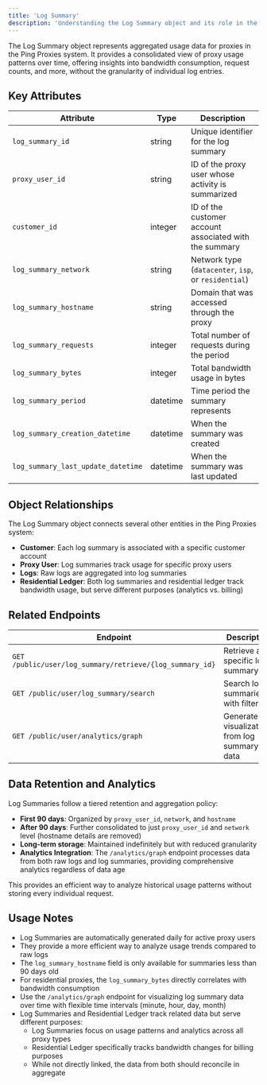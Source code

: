 ```yaml
---
title: 'Log Summary'
description: 'Understanding the Log Summary object and its role in the Ping Proxies API'
---
```


The Log Summary object represents aggregated usage data for proxies in the Ping Proxies system. It provides a consolidated view of proxy usage patterns over time, offering insights into bandwidth consumption, request counts, and more, without the granularity of individual log entries.

## Key Attributes

| Attribute | Type | Description |
|-----------|------|-------------|
| `log_summary_id` | string | Unique identifier for the log summary |
| `proxy_user_id` | string | ID of the proxy user whose activity is summarized |
| `customer_id` | integer | ID of the customer account associated with the summary |
| `log_summary_network` | string | Network type (`datacenter`, `isp`, or `residential`) |
| `log_summary_hostname` | string | Domain that was accessed through the proxy |
| `log_summary_requests` | integer | Total number of requests during the period |
| `log_summary_bytes` | integer | Total bandwidth usage in bytes |
| `log_summary_period` | datetime | Time period the summary represents |
| `log_summary_creation_datetime` | datetime | When the summary was created |
| `log_summary_last_update_datetime` | datetime | When the summary was last updated |

## Object Relationships

The Log Summary object connects several other entities in the Ping Proxies system:

- **Customer**: Each log summary is associated with a specific customer account
- **Proxy User**: Log summaries track usage for specific proxy users
- **Logs**: Raw logs are aggregated into log summaries
- **Residential Ledger**: Both log summaries and residential ledger track bandwidth usage, but serve different purposes (analytics vs. billing)

## Related Endpoints

| Endpoint | Description |
|----------|-------------|
| `GET /public/user/log_summary/retrieve/{log_summary_id}` | Retrieve a specific log summary |
| `GET /public/user/log_summary/search` | Search log summaries with filters |
| `GET /public/user/analytics/graph` | Generate visualizations from log summary data |

## Data Retention and Analytics

Log Summaries follow a tiered retention and aggregation policy:

- **First 90 days**: Organized by `proxy_user_id`, `network`, and `hostname`
- **After 90 days**: Further consolidated to just `proxy_user_id` and `network` level (hostname details are removed)
- **Long-term storage**: Maintained indefinitely but with reduced granularity
- **Analytics Integration**: The `/analytics/graph` endpoint processes data from both raw logs and log summaries, providing comprehensive analytics regardless of data age

This provides an efficient way to analyze historical usage patterns without storing every individual request.

## Usage Notes

- Log Summaries are automatically generated daily for active proxy users
- They provide a more efficient way to analyze usage trends compared to raw logs
- The `log_summary_hostname` field is only available for summaries less than 90 days old
- For residential proxies, the `log_summary_bytes` directly correlates with bandwidth consumption
- Use the `/analytics/graph` endpoint for visualizing log summary data over time with flexible time intervals (minute, hour, day, month)
- Log Summaries and Residential Ledger track related data but serve different purposes:
  - Log Summaries focus on usage patterns and analytics across all proxy types
  - Residential Ledger specifically tracks bandwidth changes for billing purposes
  - While not directly linked, the data from both should reconcile in aggregate